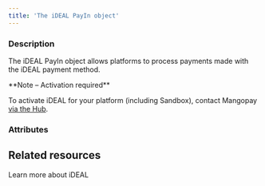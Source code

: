 ```yaml
---
title: 'The iDEAL PayIn object'
---
```


  
### Description
The iDEAL PayIn object allows platforms to process payments made with the iDEAL payment method.  

<Note>  
**Note – Activation required** 
  
To activate iDEAL for your platform (including Sandbox), contact Mangopay <a href="https://hub.mangopay.com/" target="_blank">via the Hub</a>.  
</Note>  

### Attributes  

<Id />  

<Tag />  

<CreationDate />  

<AuthorId1 />  

<DebitedFunds2 />  

<CreditedFunds2 />  

<Fees1 />  

<Status1 />  

<ResultCode />  

<ResultMessage />  

<ExecutionDate />  

<Type />  

<Nature />  

<CreditedWalletId1 />  

<CreditedUserId />  

<PaymentType2 />  

<ExecutionType />  

<ReturnURL1 />  

<RedirectURL />  

<StatementDescriptor />  

<Bic1 />  

<BankName1 />  

<ProfilingAttemptReference />

## Related resources

<Card title="Guide" href="/guides/payment-methods/ideal">Learn more about iDEAL</Card>